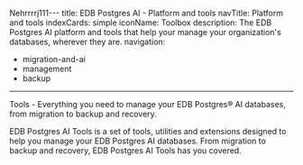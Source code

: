 Nehrrrrj111---
title: EDB Postgres AI - Platform and tools
navTitle: Platform and tools
indexCards: simple
iconName: Toolbox
description: The EDB Postgres AI platform and tools that help your manage your organization's databases, wherever they are.
navigation:
- migration-and-ai
- management
- backup
---

Tools - Everything you need to manage your EDB Postgres® AI databases, from migration to backup and recovery.

EDB Postgres AI Tools is a set of tools, utilities and extensions designed to help you manage your EDB Postgres AI databases. From migration to backup and recovery, EDB Postgres AI Tools has you covered.


